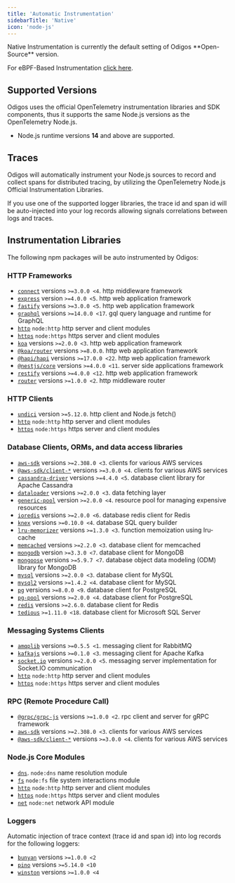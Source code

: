 ```yaml
---
title: 'Automatic Instrumentation'
sidebarTitle: 'Native'
icon: 'node-js'
---
```


<Info>
  Native Instrumentation is currently the default setting of Odigos **Open-Source** version.

  For eBPF-Based Instrumentation [click here](/instrumentations/nodejs/ebpf).
</Info>

## Supported Versions

Odigos uses the official OpenTelemetry instrumentation libraries and SDK components, thus it supports the same Node.js versions as the OpenTelemetry Node.js.

- Node.js runtime versions **14** and above are supported.

## Traces

Odigos will automatically instrument your Node.js sources to record and collect spans for distributed tracing, by utilizing the OpenTelemetry Node.js Official Instrumentation Libraries.

If you use one of the supported logger libraries, the trace id and span id will be auto-injected into your log records allowing signals correlations between logs and traces.

## Instrumentation Libraries

The following npm packages will be auto instrumented by Odigos:

### HTTP Frameworks

- [`connect`](https://www.npmjs.com/package/connect) versions `>=3.0.0 <4`. http middleware framework
- [`express`](https://www.npmjs.com/package/express) version `>=4.0.0 <5`. http web application framework
- [`fastify`](https://www.npmjs.com/package/fastify) versions `>=3.0.0 <5`. http web application framework
- [`graphql`](https://www.npmjs.com/package/graphql) versions `>=14.0.0 <17`. gql query language and runtime for GraphQL
- [`http`](https://nodejs.org/api/http.html) `node:http` http server and client modules
- [`https`](https://nodejs.org/api/https.html) `node:https` https server and client modules
- [`koa`](https://www.npmjs.com/package/koa) versions `>=2.0.0 <3`. http web application framework
- [`@koa/router`](https://www.npmjs.com/package/@koa/router) versions `>=8.0.0`. http web application framework
- [`@hapi/hapi`](https://www.npmjs.com/package/@hapi/hapi) versions `>=17.0.0 <22`. http web application framework
- [`@nestjs/core`](https://www.npmjs.com/package/@nestjs/core) versions `>=4.0.0 <11`. server side applications framework
- [`restify`](https://www.npmjs.com/package/restify) versions `>=4.0.0 <12`. http web application framework
- [`router`](https://www.npmjs.com/package/router) versions `>=1.0.0 <2`. http middleware router

### HTTP Clients

- [`undici`](https://www.npmjs.com/package/undici) version `>=5.12.0`. http client and Node.js fetch()
- [`http`](https://nodejs.org/api/http.html) `node:http` http server and client modules
- [`https`](https://nodejs.org/api/https.html) `node:https` https server and client modules

### Database Clients, ORMs, and data access libraries

- [`aws-sdk`](https://www.npmjs.com/package/aws-sdk) versions `>=2.308.0 <3`. clients for various AWS services
- [`@aws-sdk/client-*`](https://docs.aws.amazon.com/AWSJavaScriptSDK/v3/latest/) versions `>=3.0.0 <4`. clients for various AWS services
- [`cassandra-driver`](https://www.npmjs.com/package/cassandra-driver) versions `>=4.4.0 <5`. database client library for Apache Cassandra
- [`dataloader`](https://www.npmjs.com/package/dataloader) versions `>=2.0.0 <3`. data fetching layer
- [`generic-pool`](https://www.npmjs.com/package/generic-pool) version `>=2.0.0 <4`. resource pool for managing expensive resources
- [`ioredis`](https://www.npmjs.com/package/ioredis) versions `>=2.0.0 <6`. database redis client for Redis
- [`knex`](https://www.npmjs.com/package/knex) versions `>=0.10.0 <4`. database SQL query builder
- [`lru-memorizer`](https://www.npmjs.com/package/lru-memoizer) versions `>=1.3.0 <3`. function memoization using lru-cache
- [`memcached`](https://www.npmjs.com/package/memcached) versions `>=2.2.0 <3`. database client for memcached
- [`mongodb`](https://www.npmjs.com/package/mongodb) version `>=3.3.0 <7`. database client for MongoDB
- [`mongoose`](https://www.npmjs.com/package/mongoose) versions `>=5.9.7 <7`. database object data modeling (ODM) library for MongoDB
- [`mysql`](https://www.npmjs.com/package/mysql) versions `>=2.0.0 <3`. database client for MySQL
- [`mysql2`](https://www.npmjs.com/package/mysql2) versions `>=1.4.2 <4`. database client for MySQL
- [`pg`](https://www.npmjs.com/package/pg) versions `>=8.0.0 <9`. database client for PostgreSQL
- [`pg-pool`](https://www.npmjs.com/package/pg-pool) versions `>=2.0.0 <4`. database client for PostgreSQL
- [`redis`](https://www.npmjs.com/package/redis) versions `>=2.6.0`. database client for Redis
- [`tedious`](https://www.npmjs.com/package/tedious) `>=1.11.0 <18`. database client for Microsoft SQL Server

### Messaging Systems Clients

- [`amqplib`](https://www.npmjs.com/package/amqplib) versions `>=0.5.5 <1`. messaging client for RabbitMQ
- [`kafkajs`](https://www.npmjs.com/package/kafkajs) versions `>=0.1.0 <3`. messaging client for Apache Kafka
- [`socket.io`](https://www.npmjs.com/package/socket.io) versions `>=2.0.0 <5`. messaging server implementation for Socket.IO communication
- [`http`](https://nodejs.org/api/http.html) `node:http` http server and client modules
- [`https`](https://nodejs.org/api/https.html) `node:https` https server and client modules

### RPC (Remote Procedure Call)

- [`@grpc/grpc-js`](https://www.npmjs.com/package/@grpc/grpc-js) versions `>=1.0.0 <2`. rpc client and server for gRPC framework
- [`aws-sdk`](https://www.npmjs.com/package/aws-sdk) versions `>=2.308.0 <3`. clients for various AWS services
- [`@aws-sdk/client-*`](https://docs.aws.amazon.com/AWSJavaScriptSDK/v3/latest/) versions `>=3.0.0 <4`. clients for various AWS services

### Node.js Core Modules

- [`dns`](https://nodejs.org/api/dns.html). `node:dns` name resolution module
- [`fs`](https://nodejs.org/api/fs.html) `node:fs` file system interactions module
- [`http`](https://nodejs.org/api/http.html) `node:http` http server and client modules
- [`https`](https://nodejs.org/api/https.html) `node:https` https server and client modules
- [`net`](https://nodejs.org/api/net.html) `node:net` network API module

### Loggers

Automatic injection of trace context (trace id and span id) into log records for the following loggers:

- [`bunyan`](https://www.npmjs.com/package/bunyan) versions `>=1.0.0 <2`
- [`pino`](https://www.npmjs.com/package/pino) versions `>=5.14.0 <10`
- [`winston`](https://www.npmjs.com/package/winston) versions `>=1.0.0 <4`
